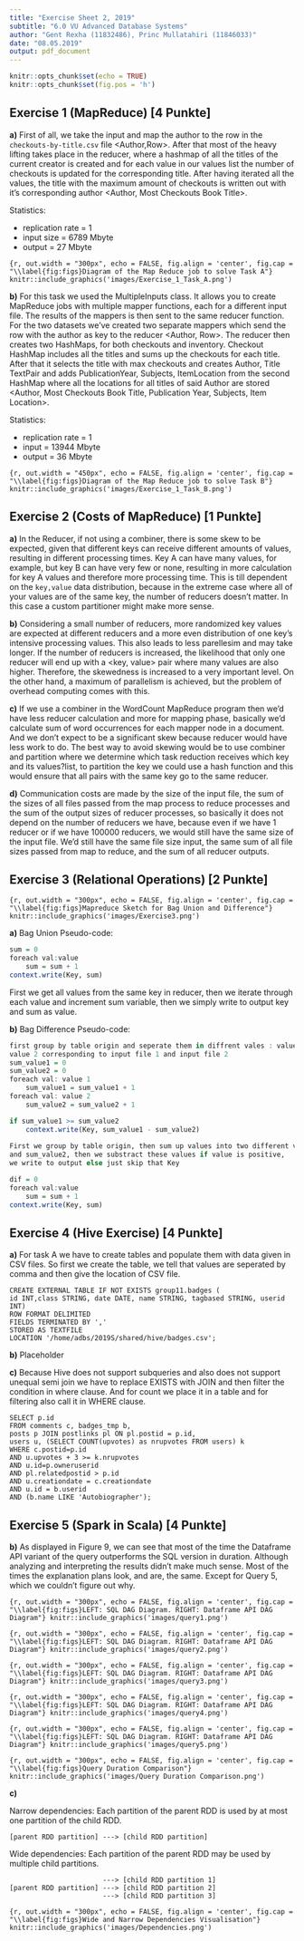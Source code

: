 ```yaml
---
title: "Exercise Sheet 2, 2019"
subtitle: "6.0 VU Advanced Database Systems"
author: "Gent Rexha (11832486), Princ Mullatahiri (11846033)"
date: "08.05.2019"
output: pdf_document
---
```


```r
knitr::opts_chunk$set(echo = TRUE)
knitr::opts_chunk$set(fig.pos = 'h')
```

## Exercise 1 (MapReduce) [4 Punkte]

**a)** First of all, we take the input and map the author to the row in the `checkouts-by-title.csv` file <Author,Row>. After that most of the heavy lifting takes place in the reducer, where a hashmap of all the titles of the current creator is created and for each value in our values list the number of checkouts is updated for the corresponding title. After having iterated all the values, the title with the maximum amount of checkouts is written out with it's corresponding author <Author, Most Checkouts Book Title>.

Statistics:

- replication rate = 1
- input size = 6789 Mbyte
- output = 27 Mbyte

```{r, out.width = "300px", echo = FALSE, fig.align = 'center', fig.cap = "\\label{fig:figs}Diagram of the Map Reduce job to solve Task A"}
knitr::include_graphics('images/Exercise_1_Task_A.png')
```

**b)** For this task we used the MultipleInputs class. It allows you to create MapReduce jobs with multiple mapper functions, each for a different input file. The results of the mappers is then sent to the same reducer function. For the two datasets we've created two separate mappers which send the row with the author as key to the reducer <Author, Row>. The reducer then creates two HashMaps, for both checkouts and inventory. Checkout HashMap includes all the titles and sums up the checkouts for each title. After that it selects the title with max checkouts and creates Author, Title TextPair and adds PublicationYear, Subjects, ItemLocation from the second HashMap where all the locations for all titles of said Author are stored <Author, Most Checkouts Book Title, Publication Year, Subjects, Item Location>.

Statistics:

- replication rate = 1
- input = 13944 Mbyte
- output = 36 Mbyte

```{r, out.width = "450px", echo = FALSE, fig.align = 'center', fig.cap = "\\label{fig:figs}Diagram of the Map Reduce job to solve Task B"}
knitr::include_graphics('images/Exercise_1_Task_B.png')
```

\newpage

## Exercise 2 (Costs of MapReduce) [1 Punkte]

**a)** In the Reducer, if not using a combiner, there is some skew to be expected, given that different keys can receive different amounts of values, resulting in different processing times. Key A can have many values, for example, but key B can have very few or none, resulting in more calculation for key A values and therefore more processing time. This is till dependent on the `key,value` data distribution, because in the extreme case where all of your values are of the same key, the number of reducers doesn't matter. In this case a custom partitioner might make more sense.

**b)** Considering a small number of reducers, more randomized key values are expected at different reducers and a more even distribution of one key's intensive processing values. This also leads to less parellesim and may take longer. If the number of reducers is increased, the likelihood that only one reducer will end up with a <key, value> pair where many values are also higher. Therefore, the skewedness is increased to a very important level. On the other hand, a maximum of parallelism is achieved, but the problem of overhead computing comes with this.

**c)** If we use a combiner in the WordCount MapReduce program then we'd have less reducer calculation and more for mapping phase, basically we'd calculate sum of word occurrences for each mapper node in a document. And we don't expect to be a significant skew because reducer would have less work to do. The best way to avoid skewing would be to use combiner and partition where we determine which task reduction receives which key and its values?list, to partition the key we could use a hash function and this would ensure that all pairs with the same key go to the same reducer.

**d)** Communication costs are made by the size of the input file, the sum of the sizes of all files passed from the map process to reduce processes and the sum of the output sizes of reducer processes, so basically it does not depend on the number of reducers we have, because even if we have 1 reducer or if we have 100000 reducers, we would still have the same size of the input file. We'd still have the same file size input, the same sum of all file sizes passed from map to reduce, and the sum of all reducer outputs.

\newpage

## Exercise 3 (Relational Operations) [2 Punkte]

```{r, out.width = "300px", echo = FALSE, fig.align = 'center', fig.cap = "\\label{fig:figs}Mapreduce Sketch for Bag Union and Difference"}
knitr::include_graphics('images/Exercise3.png')
```

**a)** Bag Union Pseudo-code:
```r
sum = 0
foreach val:value 
	sum = sum + 1
context.write(Key, sum)
```
First we get all values from the same key in reducer, then we iterate through each value and increment sum variable, then we simply write to output key and sum as value.

**b)** Bag Difference Pseudo-code:
```r
first group by table origin and seperate them in diffrent vales : value 1 and 
value 2 corresponding to input file 1 and input file 2
sum_value1 = 0
sum_value2 = 0
foreach val: value 1
	sum_value1 = sum_value1 + 1
foreach val: value 2
	sum_value2 = sum_value2 + 1

if sum_value1 >= sum_value2
	context.write(Key, sum_value1 - sum_value2)
	
First we group by table origin, then sum up values into two different variables sum_value1
and sum_value2, then we substract these values if value is positive, 
we write to output else just skip that Key

dif = 0
foreach val:value 
	sum = sum + 1
context.write(Key, sum)
```

\newpage

## Exercise 4 (Hive Exercise) [4 Punkte]
**a)**
For task A we have to create tables and populate them with data given in CSV files. So first we create the table, we tell that values are seperated by comma and then give the location of CSV file.
```
CREATE EXTERNAL TABLE IF NOT EXISTS group11.badges (
id INT,class STRING, date DATE, name STRING, tagbased STRING, userid INT)
ROW FORMAT DELIMITED
FIELDS TERMINATED BY ','
STORED AS TEXTFILE
LOCATION '/home/adbs/2019S/shared/hive/badges.csv';
```

**b)**
Placeholder

**c)**
Because Hive does not support subqueries and also does not support unequal semi join we have to replace EXISTS with JOIN and then filter the condition in where clause.
And for count we place it in a table and for filtering also call it in WHERE clause.
```
SELECT p.id
FROM comments c, badges_tmp b, 
posts p JOIN postlinks pl ON pl.postid = p.id,
users u, (SELECT COUNT(upvotes) as nrupvotes FROM users) k
WHERE c.postid=p.id 
AND u.upvotes + 3 >= k.nrupvotes
AND u.id=p.owneruserid 
AND pl.relatedpostid > p.id
AND u.creationdate = c.creationdate  
AND u.id = b.userid 
AND (b.name LIKE 'Autobiographer');
```

\newpage

## Exercise 5 (Spark in Scala) [4 Punkte]

**b)** As displayed in Figure 9, we can see that most of the time the Dataframe API variant of the query outperforms the SQL version in duration. Although analyzing and interpreting the results didn't make much sense. Most of the times the explanation plans look, and are, the same. Except for Query 5, which we couldn't figure out why.

```{r, out.width = "300px", echo = FALSE, fig.align = 'center', fig.cap = "\\label{fig:figs}LEFT: SQL DAG Diagram. RIGHT: Dataframe API DAG Diagram"}
knitr::include_graphics('images/query1.png')
```

```{r, out.width = "300px", echo = FALSE, fig.align = 'center', fig.cap = "\\label{fig:figs}LEFT: SQL DAG Diagram. RIGHT: Dataframe API DAG Diagram"}
knitr::include_graphics('images/query2.png')
```

```{r, out.width = "300px", echo = FALSE, fig.align = 'center', fig.cap = "\\label{fig:figs}LEFT: SQL DAG Diagram. RIGHT: Dataframe API DAG Diagram"}
knitr::include_graphics('images/query3.png')
```

```{r, out.width = "300px", echo = FALSE, fig.align = 'center', fig.cap = "\\label{fig:figs}LEFT: SQL DAG Diagram. RIGHT: Dataframe API DAG Diagram"}
knitr::include_graphics('images/query4.png')
```

```{r, out.width = "300px", echo = FALSE, fig.align = 'center', fig.cap = "\\label{fig:figs}LEFT: SQL DAG Diagram. RIGHT: Dataframe API DAG Diagram"}
knitr::include_graphics('images/query5.png')
```

```{r, out.width = "300px", echo = FALSE, fig.align = 'center', fig.cap = "\\label{fig:figs}Query Duration Comparison"}
knitr::include_graphics('images/Query Duration Comparison.png')
```

**c)**

Narrow dependencies: Each partition of the parent RDD is used by at most one partition of the child RDD. 
```
[parent RDD partition] ---> [child RDD partition]
```
Wide dependencies: Each partition of the parent RDD may be used by multiple child partitions.
```
					   ---> [child RDD partition 1]
[parent RDD partition] ---> [child RDD partition 2]
                       ---> [child RDD partition 3]
```

```{r, out.width = "300px", echo = FALSE, fig.align = 'center', fig.cap = "\\label{fig:figs}Wide and Narrow Dependencies Visualisation"}
knitr::include_graphics('images/Dependencies.png')
```